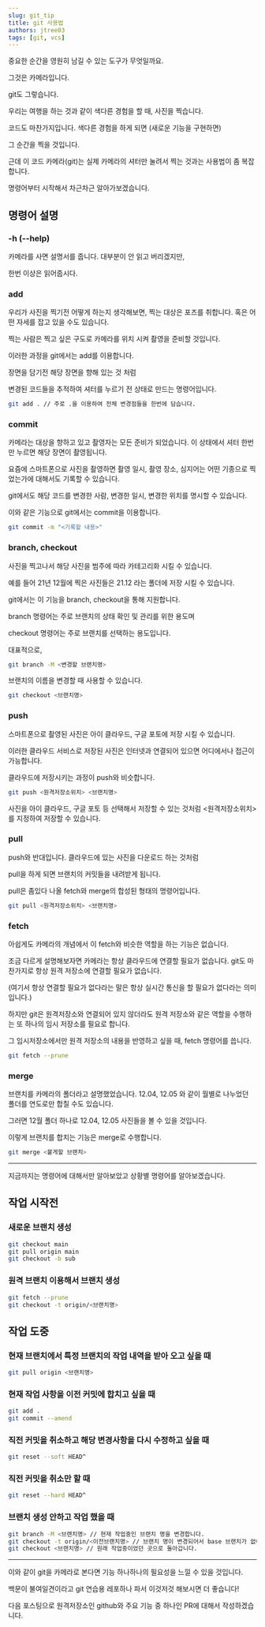 ```yaml
---
slug: git_tip
title: git 사용법
authors: jtree03
tags: [git, vcs]
---
```


중요한 순간을 영원히 남길 수 있는 도구가 무엇일까요.

그것은 카메라입니다.

git도 그렇습니다.

<!--truncate-->

우리는 여행을 하는 것과 같이 색다른 경험을 할 때, 사진을 찍습니다.

코드도 마찬가지입니다. 색다른 경험을 하게 되면 (새로운 기능을 구현하면)

그 순간을 찍을 것입니다.

근데 이 코드 카메라(git)는 실제 카메라의 셔터만 눌려서 찍는 것과는 사용법이 좀 복잡합니다.

명령어부터 시작해서 차근차근 알아가보겠습니다.

## 명령어 설명

### -h (--help)

카메라를 사면 설명서를 줍니다. 대부분이 안 읽고 버리겠지만,

한번 이상은 읽어줍시다.

### add

우리가 사진을 찍기전 어떻게 하는지 생각해보면, 찍는 대상은 포즈를 취합니다. 혹은 어떤 자세를 잡고 있을 수도 있습니다.

찍는 사람은 찍고 싶은 구도로 카메라를 위치 시켜 촬영을 준비할 것입니다.

이러한 과정을 git에서는 add를 이용합니다.

장면을 담기전 해당 장면을 향해 있는 것 처럼

변경된 코드들을 추적하여 셔터를 누르기 전 상태로 만드는 명령어입니다.

```bash
git add . // 주로 .을 이용하여 전체 변경점들을 한번에 담습니다.
```

### commit

카메라는 대상을 향하고 있고 촬영자는 모든 준비가 되었습니다. 이 상태에서 셔터 한번만 누르면 해당 장면이 촬영됩니다.

요즘에 스마트폰으로 사진을 촬영하면 촬영 일시, 촬영 장소, 심지어는 어떤 기종으로 찍었는가에 대해서도 기록할 수 있습니다.

git에서도 해당 코드를 변경한 사람, 변경한 일시, 변경한 위치를 명시할 수 있습니다.

이와 같은 기능으로 git에서는 commit을 이용합니다.

```bash
git commit -m "<기록할 내용>"
```

### branch, checkout

사진을 찍고나서 해당 사진을 범주에 따라 카테고리화 시킬 수 있습니다.

예를 들어 21년 12월에 찍은 사진들은 21.12 라는 폴더에 저장 시킬 수 있습니다.

git에서는 이 기능을 branch, checkout을 통해 지원합니다.

branch 명령어는 주로 브랜치의 상태 확인 및 관리를 위한 용도며

checkout 명령어는 주로 브랜치를 선택하는 용도입니다.

대표적으로,

```bash
git branch -M <변경할 브랜치명>
```

브랜치의 이름을 변경할 때 사용할 수 있습니다.

```bash
git checkout <브랜치명>
```

### push

스마트폰으로 촬영된 사진은 아이 클라우드, 구글 포토에 저장 시킬 수 있습니다.

이러한 클라우드 서비스로 저장된 사진은 인터넷과 연결되어 있으면 어디에서나 접근이 가능합니다.

클라우드에 저장시키는 과정이 push와 비슷합니다.

```bash
git push <원격저장소위치> <브랜치명>
```

사진을 아이 클라우드, 구글 포토 등 선택해서 저장할 수 있는 것처럼 <원격저장소위치>를 지정하여 저장할 수 있습니다.

### pull

push와 반대입니다. 클라우드에 있는 사진을 다운로드 하는 것처럼

pull을 하게 되면 브랜치의 커밋들을 내려받게 됩니다.

pull은 좀있다 나올 fetch와 merge의 합성된 형태의 명령어입니다.

```bash
git pull <원격저장소위치> <브랜치명>
```

### fetch

아쉽게도 카메라의 개념에서 이 fetch와 비슷한 역할을 하는 기능은 없습니다.

조금 다르게 설명해보자면 카메라는 항상 클라우드에 연결할 필요가 없습니다. git도 마찬가지로 항상 원격 저장소에 연결할 필요가 없습니다.

(여기서 항상 연결할 필요가 없다라는 말은 항상 실시간 통신을 할 필요가 없다라는 의미입니다.)

하지만 git은 원격저장소와 연결되어 있지 않더라도 원격 저장소와 같은 역할을 수행하는 또 하나의 임시 저장소를 필요로 합니다.

그 임시저장소에서만 원격 저장소의 내용을 반영하고 싶을 때, fetch 명령어를 씁니다.

```bash
git fetch --prune
```

### merge

브랜치를 카메라의 폴더라고 설명했었습니다. 12.04, 12.05 와 같이 월별로 나누었던 폴더를 연도로만 합칠 수도 있습니다.

그러면 12월 폴더 하나로 12.04, 12.05 사진들을 볼 수 있을 것입니다.

이렇게 브랜치를 합치는 기능은 merge로 수행합니다.

```bash
git merge <붙게할 브랜치>
```

---

지금까지는 명령어에 대해서만 알아보았고 상황별 명령어를 알아보겠습니다.

## 작업 시작전

### 새로운 브랜치 생성

```bash
git checkout main
git pull origin main
git checkout -b sub
```

### 원격 브랜치 이용해서 브랜치 생성

```bash
git fetch --prune
git checkout -t origin/<브랜치명>
```

## 작업 도중

### 현재 브랜치에서 특정 브랜치의 작업 내역을 받아 오고 싶을 때

```bash
git pull origin <브랜치명>
```

### 현재 작업 사항을 이전 커밋에 합치고 싶을 때

```bash
git add .
git commit --amend
```

### 직전 커밋을 취소하고 해당 변경사항을 다시 수정하고 싶을 때

```bash
git reset --soft HEAD^
```

### 직전 커밋을 취소만 할 때

```bash
git reset --hard HEAD^
```

### 브랜치 생성 안하고 작업 했을 때

```bash
git branch -M <브랜치명> // 현재 작업중인 브랜치 명을 변경합니다.
git checkout -t origin/<이전브랜치명> // 브랜치 명이 변경되어서 base 브랜치가 없어졌으므로 다시 만들어 줍니다.
git checkout <브랜치명> // 원래 작업중이었던 곳으로 돌아갑니다.
```

---

이와 같이 git을 카메라로 본다면 기능 하나하나의 필요성을 느낄 수 있을 것입니다.

백문이 불여일견이라고 git 연습용 레포하나 파서 이것저것 해보시면 더 좋습니다!

다음 포스팅으로 원격저장소인 github와 주요 기능 중 하나인 PR에 대해서 작성하겠습니다.
